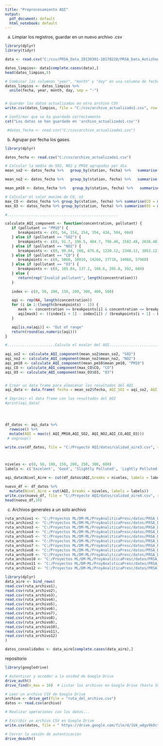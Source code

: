 ```yaml
---
title: "Preprocesamiento AQI"
output:
  pdf_document: default
  html_notebook: default
---
```






(a) Limpiar los registros, guardar en un nuevo archivo .csv
```r
library(dplyr)
library(tidyr)

data <- read.csv("C:/csv/PRSA_Data_20130301-20170228/PRSA_Data_Aotizhongxin_20130301-20170228.csv", header = TRUE, stringsAsFactors = FALSE)

datos_limpios<- data[complete.cases(data),]
head(datos_limpios,5)

# Combinar las columnas "year", "month" y "day" en una columna de fecha
datos_limpios <- datos_limpios %>% 
  unite(fecha, year, month, day, sep = "-")


# Guardar los datos actualizados en otro archivo CSV
write.csv(datos_limpios, file = "C:/csv/archivo_actualizado1.csv", row.names = FALSE)

# Confirmar que se ha guardado correctamente
cat("Los datos se han guardado en 'archivo_actualizado1.csv'")

 #datos_fecha <- read.csv("C:/csv/archivo_actualizado1.csv")


```





(b) Agrupar por fecha los gases.
```r
library(dplyr)

datos_fecha <- read.csv("C:/csv/archivo_actualizado1.csv")

# Calcular la media de SO2, NO2 y PM10 agrupados por día
mean_so2 <- datos_fecha %>%   group_by(station, fecha) %>%   summarise(mean_so2 = mean(SO2), .groups= 'drop')

mean_no2 <- datos_fecha %>%   group_by(station, fecha) %>%   summarise(mean_no2 = mean(NO2), .groups= 'drop')

mean_pm10 <- datos_fecha %>%   group_by(station, fecha) %>%   summarise(mean_pm10 = mean(PM10), .groups= 'drop')

# Calcular el valor maximo de C0, o3
max_CO <- datos_fecha %>% group_by(station, fecha) %>% summarise(CO = max(CO), .groups= 'drop')
max_O3 <- datos_fecha %>% group_by(station, fecha) %>% summarise(O3 = max(O3), .groups= 'drop')

#...................................................

calculate_AQI_component <- function(concentration, pollutant) {
   if (pollutant == "PM10") {
      breakpoints <- c(0, 54, 154, 254, 354, 424, 504, 604)
   } else if (pollutant == "SO2") {
      breakpoints <- c(0, 91.7, 196.5, 484.7, 796.48, 1582.48, 2630.48)
   } else if (pollutant == "NO2") {
      breakpoints <- c(0, 99.64, 188, 676.8, 1220.12, 2348.12, 3852.12)
   } else if (pollutant == "CO") {
      breakpoints <- c(0, 5060, 10810, 14260, 17710, 34960, 57960)
   } else if (pollutant == "O3") {
      breakpoints <- c(0, 105.84, 137.2, 166.6, 205.8, 392, 604)
   } else {
      return(rep("Invalid pollutant", length(concentration)))
   }
   
   index <- c(0, 50, 100, 150, 200, 300, 400, 500)

   aqi <- rep(NA, length(concentration))
   for (i in 1:(length(breakpoints) - 1)) {
      mask <- concentration >= breakpoints[i] & concentration <= breakpoints[i + 1]
      aqi[mask] <- ((index[i + 1] - index[i]) / (breakpoints[i + 1] - breakpoints[i])) * (concentration[mask] - breakpoints[i]) + index[i]
   }

   aqi[is.na(aqi)] <- "Out of range"
   return(round(as.numeric(aqi)))
}

#......................Calculo el evalor del AQI.............................      
   
aqi_so2 <- calculate_AQI_component(mean_so2$mean_so2, "SO2")
aqi_no2 <- calculate_AQI_component(mean_no2$mean_no2, "NO2")
aqi_pm10 <- calculate_AQI_component(mean_pm10$mean_pm10, "PM10")
aqi_CO <- calculate_AQI_component(max_CO$CO, "CO")
aqi_O3 <- calculate_AQI_component(max_O3$O3, "O3")


# Crear un data frame para almacenar los resultados del AQI
aqi_data <- data.frame( fecha = mean_so2$fecha, AQI_SO2 = aqi_so2, AQI_NO2 = aqi_no2, AQI_PM10 = aqi_pm10, AQI_CO = aqi_CO, AQI_O3 = aqi_O3 , ciudad=mean_no2$station  )

# Imprimir el data frame con los resultados del AQI
#print(aqi_data)




df_datos <- aqi_data %>%
  rowwise() %>%
  mutate(AQI = max(c( AQI_PM10,AQI_SO2, AQI_NO2,AQI_CO,AQI_O3)))
 # ungroup() 

write.csv(df_datos, file = "C:/Proyecto AQI/datos/calidad_aire3.csv", row.names = FALSE)



niveles <- c(0, 50, 100, 150, 200, 250, 300, 600)
labels <- c('Excelent', 'Good', 'Slightly Polluted', 'Lightly Polluted', 'Moderately Polluted', 'Heavily Polluted', 'Severely Polluted')

aqi_data$Nivel_Aire <- cut(df_datos$AQI,breaks = niveles, labels = labels)

nuevo_df <- df_datos %>%
  mutate(Nivel_Aire = cut(AQI, breaks = niveles, labels = labels))
write.csv(nuevo_df, file = "C:/Proyecto AQI/datos/calidad_aire4.csv", row.names = FALSE)
head(nuevo_df,10)

```



(c) Archivos generales a un solo archivo
```r
ruta_archivo1 <- "C:/Proyectos ML/DM-ML/ProyAnaliticaPresc/datos/PRSA_Data_Aotizhongxin_20130301-20170228.csv " 
ruta_archivo2 <- "C:/Proyectos ML/DM-ML/ProyAnaliticaPresc/datos/PRSA_Data_Changping_20130301-20170228.csv" 
ruta_archivo3 <- "C:/Proyectos ML/DM-ML/ProyAnaliticaPresc/datos/PRSA_Data_Dingling_20130301-20170228.csv"
ruta_archivo4 <- "C:/Proyectos ML/DM-ML/ProyAnaliticaPresc/datos/PRSA_Data_Dongsi_20130301-20170228.csv " 
ruta_archivo5 <- "C:/Proyectos ML/DM-ML/ProyAnaliticaPresc/datos/PRSA_Data_Guanyuan_20130301-20170228.csv " 
ruta_archivo6 <- "C:/Proyectos ML/DM-ML/ProyAnaliticaPresc/datos/PRSA_Data_Gucheng_20130301-20170228.csv" 
ruta_archivo7 <- "C:/Proyectos ML/DM-ML/ProyAnaliticaPresc/datos/PRSA_Data_Huairou_20130301-20170228.csv" 
ruta_archivo8 <- "C:/Proyectos ML/DM-ML/ProyAnaliticaPresc/datos/PRSA_Data_Nongzhanguan_20130301-20170228.csv" 
ruta_archivo9 <- "C:/Proyectos ML/DM-ML/ProyAnaliticaPresc/datos/PRSA_Data_Shunyi_20130301-20170228.csv " 
ruta_archivo10 <- "C:/Proyectos ML/DM-ML/ProyAnaliticaPresc/datos/PRSA_Data_Tiantan_20130301-20170228.csv" 
ruta_archivo11 <- "C:/Proyectos ML/DM-ML/ProyAnaliticaPresc/datos/PRSA_Data_Wanliu_20130301-20170228.csv" 
ruta_archivo12 <- "C:/Proyectos ML/DM-ML/ProyAnaliticaPresc/datos/PRSA_Data_Wanshouxigong_20130301-20170228.csv " 

library(dplyr)
data_aire <- bind_rows(
read.csv(ruta_archivo1),
read.csv(ruta_archivo2),
read.csv(ruta_archivo3),
read.csv(ruta_archivo4),
read.csv(ruta_archivo5),
read.csv(ruta_archivo6),
read.csv(ruta_archivo7),
read.csv(ruta_archivo8),
read.csv(ruta_archivo9),
read.csv(ruta_archivo10),
read.csv(ruta_archivo11),
read.csv(ruta_archivo12)
)

datos_consolidados <- data_aire[complete.cases(data_aire),]


```
repositorio 
```r

library(googledrive)

# Autenticar y acceder a la unidad de Google Drive
drive_auth()
drive_find(n_max = 10)  # Listar los archivos en Google Drive (hasta 10)

# Leer un archivo CSV de Google Drive
archivo <- drive_get(file = "ruta_del_archivo.csv")
datos <- read.csv(archivo)

# Realizar operaciones con los datos...

# Escribir un archivo CSV en Google Drive
write.csv(datos, file = " https://drive.google.com/file/d/1U4_wdgv9kOctFlnK1DMUxbOPTfLfAywF/view?usp=drive_link")

# Cerrar la sesión de autenticación
drive_deauth()


```
 